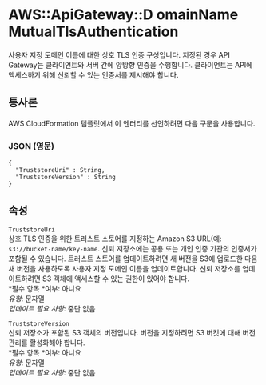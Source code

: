 # AWS::ApiGateway::D omainName MutualTlsAuthentication

사용자 지정 도메인 이름에 대한 상호 TLS 인증 구성입니다. 지정된 경우 API Gateway는 클라이언트와 서버 간에 양방향 인증을 수행합니다. 클라이언트는 API에 액세스하기 위해 신뢰할 수 있는 인증서를 제시해야 합니다.

## 통사론

AWS CloudFormation 템플릿에서 이 엔터티를 선언하려면 다음 구문을 사용합니다.

### JSON (영문)

```
{
  "TruststoreUri" : String,
  "TruststoreVersion" : String
}
```

## 속성

`TruststoreUri`  
상호 TLS 인증을 위한 트러스트 스토어를 지정하는 Amazon S3 URL(예: `s3://bucket-name/key-name`. 신뢰 저장소에는 공용 또는 개인 인증 기관의 인증서가 포함될 수 있습니다. 트러스트 스토어를 업데이트하려면 새 버전을 S3에 업로드한 다음 새 버전을 사용하도록 사용자 지정 도메인 이름을 업데이트합니다. 신뢰 저장소를 업데이트하려면 S3 객체에 액세스할 수 있는 권한이 있어야 합니다.  
*필수 항목 *여부: 아니요  
_유형_: 문자열  
_업데이트 필요 사항_: 중단 없음

`TruststoreVersion`  
신뢰 저장소가 포함된 S3 객체의 버전입니다. 버전을 지정하려면 S3 버킷에 대해 버전 관리를 활성화해야 합니다.  
*필수 항목 *여부: 아니요  
_유형_: 문자열  
_업데이트 필요 사항_: 중단 없음
